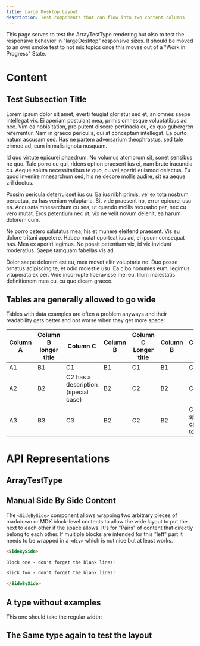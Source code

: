 ```yaml
---
title: Large Desktop Layout
description: Test components that can flow into two content columns
---
```


<Subtitle>This page serves to test the ArrayTestType rendering but also to test the responsive behavior in "largeDesktop" responsive sizes. It should be moved to an own smoke test to not mix topics once this moves out of a "Work in Progress" State. </Subtitle>

# Content

## Test Subsection Title

Lorem ipsum dolor sit amet, everti feugiat gloriatur sed et, an omnes saepe intellegat vix. Ei aperiam postulant mea, primis omnesque voluptatibus ad nec. Vim ea nobis tation, pro putent discere pertinacia eu, ex quo gubergren referrentur. Nam in graeco periculis, qui at conceptam intellegat. Ea purto natum accusam sed. Has ne partem adversarium theophrastus, sed tale eirmod ad, eum in malis ignota nusquam.

Id quo virtute epicurei phaedrum. No volumus atomorum sit, sonet sensibus ne quo. Tale porro cu qui, ridens option praesent ius ei, nam brute iracundia cu. Aeque soluta necessitatibus te quo, cu vel aperiri euismod delectus. Eu quod invenire mnesarchum sed, his ne decore mollis audire, sit ea aeque zril doctus.

Possim pericula deterruisset ius cu. Ea ius nibh primis, vel ex tota nostrum perpetua, ea has veniam voluptaria. Sit vide praesent no, error epicurei usu ea. Accusata mnesarchum cu sea, ut quando mollis recusabo per, nec cu vero mutat. Eros petentium nec ut, vix ne velit novum delenit, ea harum dolorem cum.

Ne porro cetero salutatus mea, his et munere eleifend praesent. Vis eu dolore tritani appetere. Habeo mutat oporteat ius ad, ei ipsum consequat has. Mea ex aperiri legimus. No possit petentium vix, id vix invidunt moderatius. Saepe tamquam fabellas vis ad.

Dolor saepe dolorem est eu, mea movet elitr voluptaria no. Duo posse ornatus adipiscing te, et odio molestie usu. Ea cibo nonumes eum, legimus vituperata ex per. Vide incorrupte liberavisse mei eu. Illum maiestatis definitionem mea cu, cu quo dicam graeco.

## Tables are generally allowed to go wide

Tables with data examples are often a problem anyways and their readability gets better and not worse when they get more space:

|Column A | Column B longer title | Column C | Column B | Column C Longer title | Column B | Column C | Column B | Column C|
|---------|----------|---------|----------|---------|----------|---------|----------|---------|
|A1 | B1 | C1| B1 | C1| B1 | C1| B1 | C1|
|A2 | B2 | C2 has a description (special case)| B2 | C2| B2 | C2| B2 is simply long | C2|
|A3 | B3 | C3| B2 | C2| B2 | C2 is a special case too | B2 | C2|

# API Representations

## ArrayTestType

<ApiType apiKey="test" type="ArrayTestType" />

## Manual Side By Side Content

<SideBySide>

The `<SideBySide>` component allows wrapping two arbitrary pieces of markdown or MDX block-level
contents to allow the wide layout to put the next to each other if the space allows. It's for "Pairs" of
content that directly belong to each other. If multiple blocks are intended for this "left" part it needs to be wrapped
in a `<div>` which is not nice but at least works.

```md
<SideBySide>

Block one - don't forget the blank lines!

Blick two - don't forget the blank lines!

</SideBySide>
```

</SideBySide>

## A type without examples

This one should take the regular width:

<ApiType apiKey="test" type="FloatTestType" />

## The Same type again to test the layout

<ApiType apiKey="test" type="ArrayTestType" />

